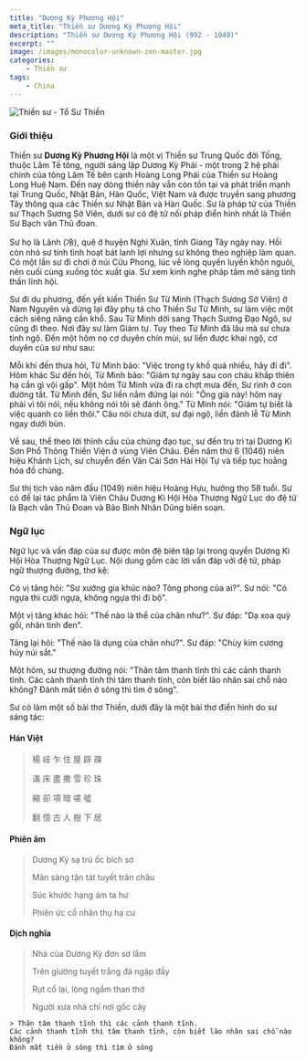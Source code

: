 ```yaml
---
title: "Dương Kỳ Phương Hội"
meta_title: "Thiền sư Dương Kỳ Phương Hội"
description: "Thiền sư Dương Kỳ Phương Hội (992 - 1049)"
excerpt: ""
image: /images/monocolor-unknown-zen-master.jpg
categories:
    - Thiền sư
tags:
    - China
---
```


<div className="grid xl:grid-cols-8 lg:grid-cols-8 md:grid-cols-2 sm:grid-cols-2 xs:grid-cols-1 gap-8 bg-body dark:bg-darkmode-body">

<div className="lg:col-span-3 md:col-span-1">

<img
  className="aspect-square"
  decoding="async"
  src="/images/monocolor-unknown-zen-master.jpg"
  alt="Thiền sư - Tổ Sư Thiền"
/>

### Giới thiệu

Thiền sư **Dương Kỳ Phương Hội** là một vị Thiền sư Trung Quốc đời Tống, thuộc Lâm Tế tông, người sáng lập Dương Kỳ Phái - một trong 2 hệ phái chính của tông Lâm Tế bên cạnh Hoàng Long Phái của Thiền sư Hoàng Long Huệ Nam.
Đến nay dòng thiền này vẫn còn tồn tại và phát triển mạnh tại Trung Quốc, Nhật Bản, Hàn Quốc, Việt Nam và được truyền sang phương Tây thông qua các Thiền sư Nhật Bản và Hàn Quốc.
Sư là pháp tử của Thiền sư Thạch Sương Sở Viên, dưới sư có đệ tử nối pháp điển hình nhất là Thiền Sư Bạch vân Thủ đoan.

Sư họ là Lãnh (冷), quê ở huyện Nghi Xuân, tỉnh Giang Tây ngày nay. Hồi còn nhỏ sư tính tình hoạt bát lanh lợi nhưng sư không theo nghiệp làm quan. Có một lần sư đi chơi ở núi Cửu Phong, lúc về lòng quyến luyến khôn nguôi, nên cuối cùng xuống tóc xuất gia. Sư xem kinh nghe pháp tâm mở sáng tinh thần lĩnh hội.

Sư đi du phương, đến yết kiến Thiền Sư Từ Minh (Thạch Sương Sở Viên) ở Nam Nguyên và dừng lại đây phụ tá cho Thiền Sư Từ Minh, sư làm việc một cách siêng năng cần khổ. Sau Từ Minh dời sang Thạch Sương Đạo Ngô, sư cũng đi theo. Nơi đây sư làm Giám tự. Tuy theo Từ Minh đã lâu mà sư chưa tỉnh ngộ. Đến một hôm nọ cơ duyên chín mùi, sư liền được khai ngộ, cơ duyên của sư như sau:

Mỗi khi đến thưa hỏi, Từ Minh bảo: "Việc trong ty khố quá nhiều, hãy đi đi". Hôm khác Sư đến hỏi, Từ Minh bảo: "Giám tự ngày sau con cháu khắp thiên hạ cần gì vội gấp". Một hôm Từ Minh vừa đi ra chợt mưa đến, Sư rình ở con đường tắt. Từ Minh đến, Sư liền nắm đứng lại nói: "Ông già này! hôm nay phải vì tôi nói, nếu không nói tôi sẽ đánh ông." Từ Minh nói: "Giám tự biết là việc quanh co liền thôi." Câu nói chưa dứt, sư đại ngộ, liền đảnh lễ Từ Minh ngay dưới bùn.

Về sau, thể theo lời thỉnh cầu của chúng đạo tục, sư đến trụ trì tại Dương Kì Sơn Phổ Thông Thiền Viện ở vùng Viên Châu. Đến năm thứ 6 (1046) niên hiệu Khánh Lịch, sư chuyển đến Vân Cái Sơn Hải Hội Tự và tiếp tục hoằng hóa đồ chúng.

Sư thị tịch vào năm đầu (1049) niên hiệu Hoàng Hựu, hưởng thọ 58 tuổi. Sư có để lại tác phẩm là Viên Châu Dương Kì Hội Hòa Thượng Ngữ Lục do đệ tử là Bạch vân Thủ Đoan và Bảo Bình Nhân Dũng biên soạn.

</div>

<div className="lg:col-span-5 md:col-span-1">

### Ngữ lục

Ngữ lục và vấn đáp của sư được môn đệ biên tập lại trong quyển Dương Kì Hội Hòa Thượng Ngữ Lục. Nội dung gồm các lời vấn đáp với đệ tử, pháp ngữ thượng đường, thơ kệ:

Có vị tăng hỏi: "Sư xướng gia khúc nào? Tông phong của ai?".
Sư nói: "Có ngựa thì cưỡi ngựa, không ngựa thì đi bộ".

Một vị tăng khác hỏi: "Thế nào là thể của chân như?".
Sư đáp: "Dạ xoa quỳ gối, nhãn tinh đen".

Tăng lại hỏi: "Thế nào là dụng của chân như?".
Sư đáp: "Chùy kim cương hủy núi sắt."

Một hôm, sư thượng đường nói: "Thân tâm thanh tĩnh thì các cảnh thanh tĩnh.
Các cảnh thanh tĩnh thì tâm thanh tĩnh, còn biết lão nhân sai chỗ nào không?
Đánh mất tiền ở sông thì tìm ở sông".

Sư có làm một số bài thơ Thiền, dưới đây là một bài thơ điển hình do sư sáng tác:

#### Hán Việt

> 楊 岐 乍 住 屋 辟 疎
>
> 滿 床 盡 撒 雪 珍 珠
>
> 縮 卻 項 暗 嗟 噓
>
> 翻 憶 古 人 樹 下 居

#### Phiên âm

> Dương Kỳ sạ trú ốc bích sơ
>
> Mãn sàng tận tát tuyết trân châu
>
> Súc khước hạng ám ta hư
>
> Phiên ức cổ nhân thụ hạ cư

#### Dịch nghĩa

> Nhà của Dương Kỳ đơn sơ lắm
>
> Trên giường tuyết trắng đã ngập đầy
>
> Rụt cổ lại, lòng ngầm than thở
>
> Người xưa nhà chỉ nơi gốc cây

    > Thân tâm thanh tĩnh thì các cảnh thanh tĩnh.
    Các cảnh thanh tĩnh thì tâm thanh tĩnh, còn biết lão nhân sai chỗ nào không?
    Đánh mất tiền ở sông thì tìm ở sông

</div>

</div>
